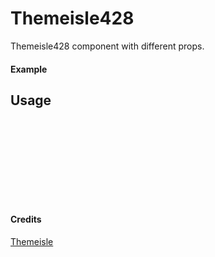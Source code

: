 
<Meta of={Themeisle428} title="Themeisle/Themeisle428" />

# Themeisle428

Themeisle428 component with different props.

#### Example

<Canvas of={Themeisle428.Primary} />

## Usage

```ts
import { Themeisle428 } from "yadl-ui";

const Example = () => {
  return (
      <Themeisle428 />
  );
};

export default Example;
```

#### Credits
[Themeisle](https://themeisle.com/illustrations/)
